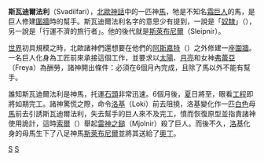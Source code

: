 '''斯瓦迪爾法利'''（Svadilfari），[[北歐神話|北歐神話]]中的一匹神[[馬|馬]]，牠是不知名[[霜巨人|霜巨人]]的馬，是巨人修建[[圍牆|圍牆]]時的幫手。斯瓦迪爾法利名字的意思少有提到，一說是「[[奴隸|奴隸]]」（{{lang|en|slave}}），另一說是「行運不濟的旅行者」。他的後代就是[[斯萊布尼爾|斯萊布尼爾]]（Sleipnir）。

[[世界|世界]]初具規模之時，北歐諸神們還想要在他們的[[阿斯嘉特|阿斯嘉特]]（{{lang|en|Asgard}}）之外修建一座[[圍牆|圍牆]]。一名巨人化身為工匠前來承接這個工作，並要求以[[太陽|太陽]]、[[月亮|月亮]]和女神[[弗蕾亞|弗蕾亞]]（Freya）為酬勞，諸神開出條件：必須在6個月內完成，且除了馬以外不能有幫手。

誰知斯瓦迪爾法利是神馬，托運[[石頭|石頭]]非常迅速。6個月後，[[夏|夏]]日將至，眼看[[工程|工程]]即將如期完工。諸神驚慌之際，命令[[洛基|洛基]]（Loki）前去阻撓，洛基變化作一匹[[白色|白色]]母[[馬|馬]]前去引誘斯瓦迪爾法利，失去幫手的巨人來不及完工，憤而恢復原型並指責諸神使用詭計，這時[[索爾|索爾]]（{{lang|en|Thor}}）舉起[[雷神之鎚|雷神之鎚]]（Mjolnir）殺了巨人。而後不久，[[洛基|洛基]]化身的母馬生下了八足神馬[[斯萊布尼爾|斯萊布尼爾]]並將其送給了[[奧丁|奧丁]]。

{{北歐神話}}

[[Category:北歐神話生物|S]]
[[Category:神话传说中的马|S]]